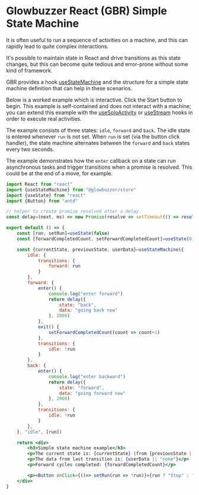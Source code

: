 # Glowbuzzer React (GBR) Simple State Machine

It is often useful to run a sequence of activities on a machine, and this can rapidly lead to quite complex interactions.

It's possible to maintain state in React and drive transitions as this state changes, but this can become quite
tedious and error-prone without some kind of framework.

GBR provides a hook [useStateMachine](/docs/gbr/hooks/useStateMachine) and the structure
for a simple state machine definition that can help in these scenarios.

Below is a worked example which is interactive. Click the Start button to begin. This example is self-contained and does not interact with a machine; you can extend this example
with the [useSoloActivity](/docs/gbr/hooks/useSoloActivity) or [useStream](/docs/gbr/hooks/useStream) hooks in order to execute real activities.

The example consists of three states: `idle`, `forward` and `back`. The idle state is entered whenever `run` is not set.
When `run` is set (via the button click handler), the state machine alternates between the `forward` and `back` states
every two seconds.

The example demonstrates how the `enter` callback on a state can run asynchronous tasks and trigger transitions when a promise is resolved.
This could be at the end of a move, for example.

```jsx demo
import React from "react"
import {useStateMachine} from "@glowbuzzer/store"
import {useState} from "react"
import {Button} from "antd"

// helper to create promise resolved after a delay
const delay=(next, ms) => new Promise(resolve => setTimeout(() => resolve(next), ms))

export default () => {
    const [run, setRun]=useState(false)
    const [forwardCompletedCount, setForwardCompletedCount]=useState(0)

    const {currentState, previousState, userData}=useStateMachine({
        idle: {
            transitions: {
                forward: run
            }
        },
        forward: {
            enter() {
                console.log("enter forward")
                return delay({
                    state: "back",
                    data: "going back now"
                }, 2000)
            },
            exit() {
                setForwardCompletedCount(count => count+1)
            },
            transitions: {
                idle: !run
            }
        },
        back: {
            enter() {
                console.log("enter backward")
                return delay({
                    state: "forward",
                    data: "going forward now"
                }, 2000)
            },
            transitions: {
                idle: !run
            }
        },
    }, "idle", [run])

    return <div>
        <h3>Simple state machine example</h3>
        <p>The current state is: {currentState} (from {previousState || "none"})</p>
        <p>The data from last transition is: {userData || "none"}</p>
        <p>Forward cycles completed: {forwardCompletedCount}</p>

        <p><Button onClick={()=> setRun(run => !run)}>{run ? "Stop" : "Start"}</Button></p>
    </div>
}
```
